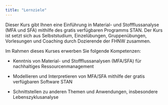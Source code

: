 ---
title: "Lernziele"
---

Dieser Kurs gibt Ihnen eine Einführung in Material- und Stoffflussanalyse (MFA und SFA) mithilfe des gratis verfügbaren Programms STAN. Der Kurs ist setzt sich aus Selbststudium, Einzelübungen, Gruppenübungen, Vorlesungen und Coaching durch Dozierende der FHNW zusammen.

Im Rahmen dieses Kurses erwerben Sie folgende Kompetenzen:

-   Kenntnis von Material- und Stoffflussanalysen (MFA/SFA) für nachhaltiges Ressourcenmanagement

-   Modellieren und Interpretieren von MFA/SFA mithilfe der gratis verfügbaren Software STAN

-   Schnittstellen zu anderen Themen und Anwendungen, insbesondere Lebenszyklusanalyse

# 
